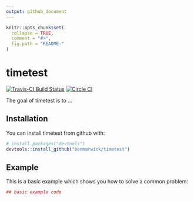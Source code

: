 ```yaml
---
output: github_document
---
```


<!-- README.md is generated from README.Rmd. Please edit that file -->

```r
knitr::opts_chunk$set(
  collapse = TRUE,
  comment = "#>",
  fig.path = "README-"
)
```

# timetest

[![Travis-CI Build Status](https://travis-ci.org/benmarwick/timetest.svg?branch=master)](https://travis-ci.org/benmarwick/timetest)  [![Circle CI](https://circleci.com/gh/benmarwick/timetest.svg?style=shield&circle-token=:circle-token)](https://circleci.com/gh/benmarwick/timetest)

The goal of timetest is to ...

## Installation

You can install timetest from github with:

```r
# install.packages("devtools")
devtools::install_github("benmarwick/timetest")
```

## Example

This is a basic example which shows you how to solve a common problem:

```r
## basic example code
```
